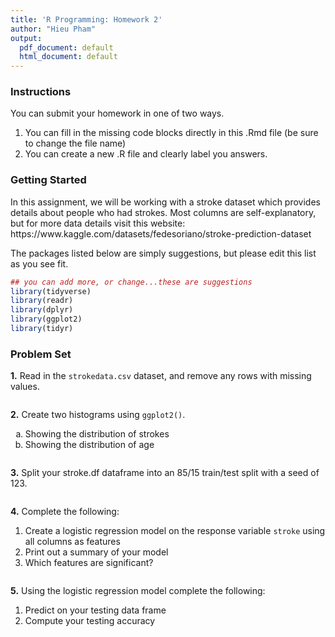 ---
title: 'R Programming: Homework 2'
author: "Hieu Pham"
output:
  pdf_document: default
  html_document: default
---

### **Instructions**
You can submit your homework in one of two ways.<br />

1. You can  fill in the missing code blocks directly in this .Rmd file (be sure to change the file name)<br />
2. You can create a new .R file and clearly label you answers. <br />

### **Getting Started**
In this assignment, we will be working with a stroke dataset which provides details about people who had strokes. Most columns are self-explanatory, but for more data details visit this website: https://www.kaggle.com/datasets/fedesoriano/stroke-prediction-dataset 

The packages listed below are simply suggestions, but please edit this list as you see fit.
```{r initiatePackages, message=FALSE, warning=FALSE}
## you can add more, or change...these are suggestions
library(tidyverse)
library(readr)
library(dplyr)
library(ggplot2)
library(tidyr)
```

### **Problem Set**

**1.**	Read in the `strokedata.csv` dataset, and remove any rows with missing values.

```{r}

```

**2.** Create two histograms using `ggplot2()`.

a. Showing the distribution of strokes<br />
b. Showing the distribution of age<br />

```{r}

```

**3.** Split your stroke.df dataframe into an 85/15 train/test split with a seed of 123.

```{r}



```


**4.**	Complete the following:

1. Create a logistic regression model on the response variable `stroke` using all columns as features
2. Print out a summary of your model
3. Which features are significant?


```{r}


```


**5.**	Using the logistic regression model complete the following:

1. Predict on your testing data frame
2. Compute your testing accuracy

```{r}


```
